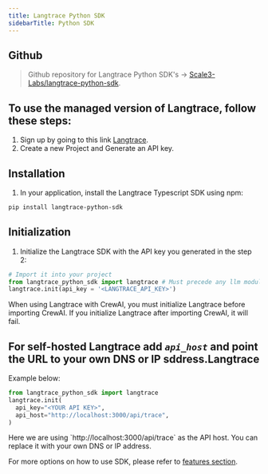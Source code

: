 ```yaml
---
title: Langtrace Python SDK
sidebarTitle: Python SDK
---
```


## Github

> Github repository for Langtrace Python SDK's -> [Scale3-Labs/langtrace-python-sdk](https://github.com/Scale3-Labs/langtrace-python-sdk).

## To use the managed version of Langtrace, follow these steps:
1.  Sign up by going to this link [Langtrace](https://langtrace.ai).
2.  Create a new Project and Generate an API key.

## Installation
1. In your application, install the Langtrace Typescript SDK using npm:
```bash Shell
pip install langtrace-python-sdk
```

## Initialization
1. Initialize the Langtrace SDK with the API key you generated in the step 2:

```python
# Import it into your project
from langtrace_python_sdk import langtrace # Must precede any llm module imports
langtrace.init(api_key = '<LANGTRACE_API_KEY>')
```

<Note>
    When using Langtrace with CrewAI, you must initialize Langtrace before importing CrewAI. If you initialize Langtrace after importing CrewAI, it will fail.
</Note>

## For self-hosted Langtrace add *`api_host`* and point the URL to your own DNS or IP sddress.Langtrace
Example below:
<CodeGroup>
```python Python
from langtrace_python_sdk import langtrace
langtrace.init(
  api_key="<YOUR API KEY>",
  api_host="http://localhost:3000/api/trace",
)
```
</CodeGroup>

<Note>
    Here we are using `http://localhost:3000/api/trace` as the API host. You can replace it with your own DNS or IP address.
    </Note>

For more options on how to use SDK, please refer to [features section](/features).

